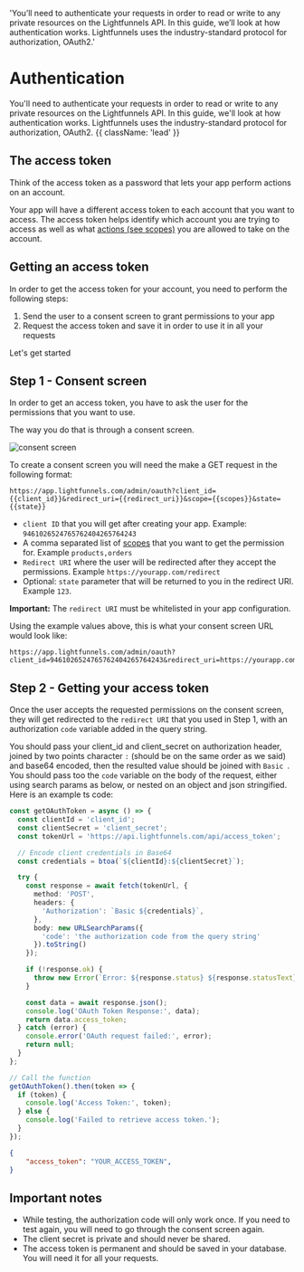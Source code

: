   'You’ll need to authenticate your requests in order to read or write to any private resources on the Lightfunnels API. In this guide, we’ll look at how authentication works. Lightfunnels uses the industry-standard protocol for authorization, OAuth2.'

# Authentication

You'll need to authenticate your requests in order to read or write to any private resources on the Lightfunnels API. In this guide, we'll look at how authentication works. Lightfunnels uses the industry-standard protocol for authorization, OAuth2. {{ className: 'lead' }}

## The access token
Think of the access token as a password that lets your app perform actions on an account.

Your app will have a different access token to each account that you want to access. The access token helps identify which account you are trying to access as well as what [actions (see scopes)](/scopes) you are allowed to take on the account.

## Getting an access token

In order to get the access token for your account, you need to perform the following steps:

1. Send the user to a consent screen to grant permissions to your app
2. Request the access token and save it in order to use it in all your requests

Let's get started

## Step 1 - Consent screen

In order to get an access token, you have to ask the user for the permissions that you want to use.

The way you do that is through a consent screen.

![consent screen](/screenshots/consent.png)

To create a consent screen you will need the make a GET request in the following format:

``` text {{ title: 'Consent screen parameters' }}
https://app.lightfunnels.com/admin/oauth?client_id={{client_id}}&redirect_uri={{redirect_uri}}&scope={{scopes}}&state={{state}}
```

- `client ID` that you will get after creating your app. Example: `9461026524765762404265764243`
- A comma separated list of [scopes](/scopes) that you want to get the permission for. Example `products,orders`
- `Redirect URI` where the user will be redirected after they accept the permissions. Example `https://yourapp.com/redirect`
- Optional: `state` parameter that will be returned to you in the redirect URI. Example `123`.

**Important:** The `redirect URI` must be whitelisted in your app configuration.

Using the example values above, this is what your consent screen URL would look like:

```text {{ title: 'Example consent screen URL' }}
https://app.lightfunnels.com/admin/oauth?client_id=9461026524765762404265764243&redirect_uri=https://yourapp.com/redirect&scope=products,orders&state=123
```

## Step 2 - Getting your access token

Once the user accepts the requested permissions on the consent screen, they will get redirected to the `redirect URI` that you used in Step 1, with an authorization `code` variable added in the query string.

You should pass your client_id and client_secret on authorization header, joined by two points character `:` (should be on the same order as we said) and base64 encoded, then the resulted value should be joined with `Basic `. You should pass too the `code` variable on the body of the request, either using search params as below, or nested on an object and json stringified. Here is an example ts code:

``` typescript ({ title: '' })
const getOAuthToken = async () => {
  const clientId = 'client_id';
  const clientSecret = 'client_secret';
  const tokenUrl = 'https://api.lightfunnels.com/api/access_token';

  // Encode client credentials in Base64
  const credentials = btoa(`${clientId}:${clientSecret}`);

  try {
    const response = await fetch(tokenUrl, {
      method: 'POST',
      headers: {
        'Authorization': `Basic ${credentials}`,
      },
      body: new URLSearchParams({
        'code': 'the authorization code from the query string'
      }).toString()
    });

    if (!response.ok) {
      throw new Error(`Error: ${response.status} ${response.statusText}`);
    }

    const data = await response.json();
    console.log('OAuth Token Response:', data);
    return data.access_token;
  } catch (error) {
    console.error('OAuth request failed:', error);
    return null;
  }
};

// Call the function
getOAuthToken().then(token => {
  if (token) {
    console.log('Access Token:', token);
  } else {
    console.log('Failed to retrieve access token.');
  }
});

```

``` json {{ title: 'Response example'}}
{
    "access_token": "YOUR_ACCESS_TOKEN",
}
```

## Important notes
- While testing, the authorization code will only work once. If you need to test again, you will need to go through the consent screen again.
- The client secret is private and should never be shared.
- The access token is permanent and should be saved in your database. You will need it for all your requests.




